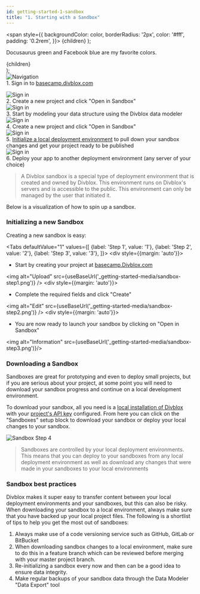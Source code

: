```yaml
---
id: getting-started-1-sandbox
title: "1. Starting with a Sandbox"
---
```



  <span
    style={{
      backgroundColor: color,
      borderRadius: '2px',
      color: '#fff',
      padding: '0.2rem',
    }}>
    {children}
  </span>
);

<Highlight color="#25c2a0">Docusaurus green</Highlight> and <Highlight color="#1877F2">Facebook blue</Highlight> are my favorite colors.

  <div
    style={{
      backgroundColor: color,
      borderRadius: '50px',
      color: '#fff',
      padding: '0.2rem',
      width: '85%',
      margin: '10px auto'
    }}>
    {children}
  </div>
);

<Box color="#25c2a0">
    <div className="text--center">
        <img alt="Navigation" src={useBaseUrl('_getting-started-media/1_basecamp.png')} style={{height: '150px'}}/>
    </div>
    <div className="text--center">
        1. Sign in to <a style={{color: 'black'}} href="https://basecamp.Divblox.com/?view=login">basecamp.divblox.com</a>
    </div>
</Box>

<i className="fa fa-arrow-down" aria-hidden="true"></i>

<Box color="#25c2a0">
    <div className="text--center">
        <img alt="Sign in" src={useBaseUrl('_getting-started-media/2_sandbox.png')} style={{height: '150px'}}/>
    </div>
    <div className="text--center">
        2. Create a new project and click "Open in Sandbox"
    </div>
</Box>

<Box color="#25c2a0">
    <div className="text--center">
        <img alt="Sign in" src={useBaseUrl('_getting-started-media/3_data_modeler.png')} style={{height: '150px'}}/>
    </div>
    <div className="text--center">
        3. Start by modeling your data structure using the Divblox data modeler
    </div>
</Box>
<Box color="#25c2a0">
    <div className="text--center">
        <img alt="Sign in" src={useBaseUrl('_getting-started-media/4_component_builder.png')} style={{height: '150px'}}/>
    </div>
    <div className="text--center">
        4. Create a new project and click "Open in Sandbox"
    </div>
</Box>
<Box color="#25c2a0">
    <div className="text--center">
        <img alt="Sign in" src={useBaseUrl('_getting-started-media/5_local_environment.png')} style={{height: '150px'}}/>
    </div>
    <div className="text--center">
        5. <a style={{color: 'black'}} href="#option-2-starting-with-virtualbox">Initialize a local deployment environment</a> to pull down your sandbox changes and get your project ready to be published
    </div>
</Box>
<Box color="#25c2a0">
    <div className="text--center">
        <img alt="Sign in" src={useBaseUrl('_getting-started-media/6_server.png')} style={{height: '150px'}}/>
    </div>
    <div className="text--center">
        6. Deploy your app to another deployment environment (any server of your choice)
    </div>
</Box>



> A Divblox sandbox is a special type of deployment environment that is created and owned by Divblox. This environment runs on Divblox's servers and is accessible to the public. This environment can only be managed by the user that initiated it.

Below is a visualization of how to spin up a sandbox.


### Initializing a new Sandbox

Creating a new sandbox is easy:

<Tabs
    defaultValue="1"
    values={[
        {label: 'Step 1', value: '1'},
        {label: 'Step 2', value: '2'},
        {label: 'Step 3', value: '3'},
    ]}>
    <TabItem value="1">
        <div style={{margin: 'auto'}}>
            <ul>
                <li> Start by creating your project at <a href="https://basecamp.Divblox.com/?view=login" target="_blank">basecamp.Divblox.com</a></li>
            </ul>
            <img alt="Upload" src={useBaseUrl('_getting-started-media/sandbox-step1.png')} />
        </div>
    </TabItem>
    <TabItem value="2">
        <div  style={{margin: 'auto'}}>
            <ul>
                <li> Complete the required fields and click "Create"</li>
            </ul>
            <img alt="Edit" src={useBaseUrl('_getting-started-media/sandbox-step2.png')} />
        </div>
    </TabItem>
    <TabItem value="3">
        <div  style={{margin: 'auto'}}>
            <ul>
                <li>You are now ready to launch your sandbox by clicking on "Open in Sandbox"</li>
            </ul>
            <img alt="Information" src={useBaseUrl('_getting-started-media/sandbox-step3.png')}/>
        </div>
    </TabItem>
</Tabs>


### Downloading a Sandbox

Sandboxes are great for prototyping and even to deploy small projects, but if you are serious about your project,
at some point you will need to download your sandbox progress and continue on a local development environment.

To download your sandbox, all you need is a [local installation of Divblox](#download-Divblox) with your [project's API key](the-basics?id=divblox-api-key) configured.
From here you can click on the "Sandboxes" setup block to download your sandbox or deploy your local changes to your sandbox.

<div className="text--center">
    <img alt="Sandbox Step 4" src={useBaseUrl('_getting-started-media/sandbox-step4.png')}/>
</div>

> Sandboxes are controlled by your local deployment environments.
> This means that you can deploy to your sandboxes from any local deployment environment as well as download any changes that were made in your sandboxes to your local environments

### Sandbox best practices

Divblox makes it super easy to transfer content between your local deployment environments and your sandboxes, but this can also be risky.
When downloading your sandbox to a local environment, always make sure that you have backed up your local project files. The following is a
shortlist of tips to help you get the most out of sandboxes:

1. Always make use of a code versioning service such as GitHub, GitLab or BitBucket
2. When downloading sandbox changes to a local environment, make sure to do this in a feature branch which can be reviewed before merging with your master project branch.
3. Re-initializing a sandbox every now and then can be a good idea to ensure data integrity.
4. Make regular backups of your sandbox data through the Data Modeler "Data Export" tool

